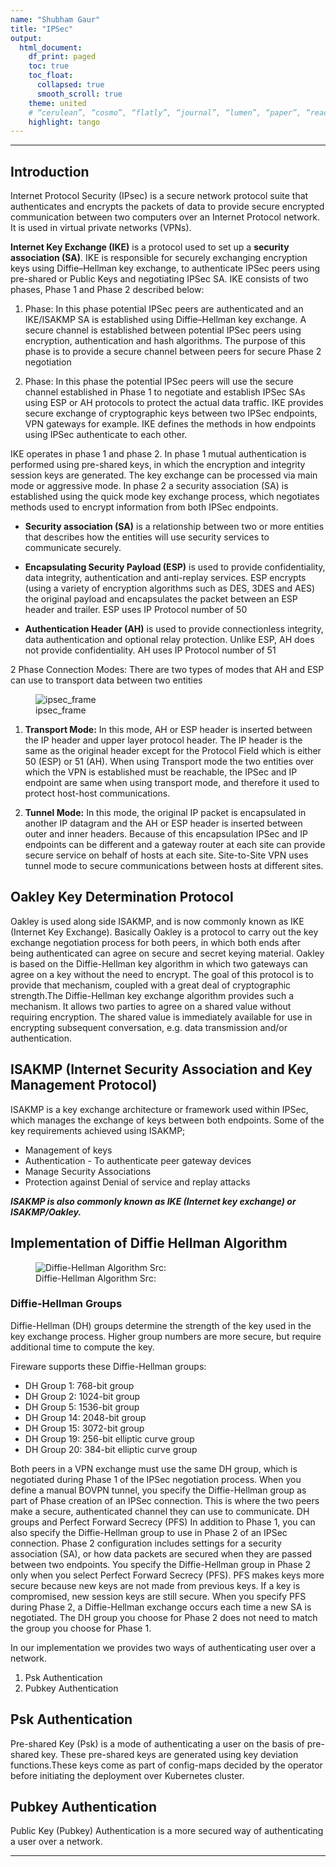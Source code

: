 ---
name: "Shubham Gaur"
title: "IPSec"
output: 
  html_document:
    df_print: paged
    toc: true
    toc_float:
      collapsed: true
      smooth_scroll: true
    theme: united
    # “cerulean”, “cosmo”, “flatly”, “journal”, “lumen”, “paper”, “readable”, “sandstone”, “simplex”, “spacelab”, “united”, and “yeti”
    highlight: tango
---
---

## Introduction

Internet Protocol Security (IPsec) is a secure network protocol suite that authenticates and encrypts the packets of data to provide secure encrypted communication between two computers over an Internet Protocol network. It is used in virtual private networks (VPNs).

**Internet Key Exchange (IKE)** is a protocol used to set up a **security association (SA)**. IKE is responsible for securely exchanging encryption keys using Diffie–Hellman key exchange, to authenticate IPSec peers using pre-shared or Public Keys and negotiating IPSec SA. IKE consists of two phases, Phase 1 and Phase 2 described below:

1. Phase: In this phase potential IPSec peers are authenticated and an IKE/ISAKMP SA is established using Diffie–Hellman key exchange. A secure channel is established between potential IPSec peers using encryption, authentication and hash algorithms. The purpose of this phase is to provide a secure channel between peers for secure Phase 2 negotiation

1. Phase: In this phase the potential IPSec peers will use the secure channel established in Phase 1 to negotiate and establish IPSec SAs using ESP or AH protocols to protect the actual data traffic.  IKE provides secure exchange of cryptographic keys between two IPSec endpoints, VPN gateways for example. IKE defines the methods in how endpoints using IPSec authenticate to each other.

IKE operates in phase 1 and phase 2. In phase 1 mutual authentication is performed using pre-shared keys, in which the encryption and integrity session keys are generated. The key exchange can be processed via main mode or aggressive mode. In phase 2 a security association (SA) is established using the quick mode key exchange process, which negotiates methods used to encrypt information from both IPSec endpoints.

* **Security association (SA)** is a relationship between two or more entities that describes how the entities will use security services to communicate securely.

* **Encapsulating Security Payload (ESP)** is used to provide confidentiality, data integrity, authentication and anti-replay services. ESP encrypts (using a variety of encryption algorithms such as DES, 3DES and AES) the original payload and encapsulates the packet between an ESP header and trailer. ESP uses IP Protocol number of 50

* **Authentication Header (AH)** is used to provide connectionless integrity, data authentication and optional relay protection. Unlike ESP, AH does not provide confidentiality. AH uses IP Protocol number of 51

2 Phase Connection Modes: There are two types of modes that AH and ESP can use to transport data between two entities

![ipsec_frame](flowcharts/ipsec_frame.png)

1. **Transport Mode:** In this mode, AH or ESP header is inserted between the IP header and upper layer protocol header. The IP header is the same as the original header except for the Protocol Field which is either 50 (ESP) or 51 (AH). When using Transport mode the two entities over which the VPN is established must be reachable, the IPSec and IP endpoint are same when using transport mode, and therefore it used to protect host-host communications.

1. **Tunnel Mode:** In this mode, the original IP packet is encapsulated in another IP datagram and the AH or ESP header is inserted between outer and inner headers. Because of this encapsulation IPSec and IP endpoints can be different and a gateway router at each site can provide secure service on behalf of hosts at each site. Site-to-Site VPN uses tunnel mode to secure communications between hosts at different sites.

## Oakley Key Determination Protocol

Oakley is used along side ISAKMP, and is now commonly known as IKE (Internet Key Exchange). Basically Oakley is a protocol to carry out the key exchange negotiation process for both peers, in which both ends after being authenticated can agree on secure and secret keying material. Oakley is based on the Diffie-Hellman key algorithm in which two gateways can agree on a key without the need to encrypt. The goal of this protocol is to provide that mechanism, coupled with a great deal of cryptographic strength.The Diffie-Hellman key exchange algorithm provides such a mechanism. It allows two parties to agree on a shared value without requiring encryption.  The shared value is immediately available for use in encrypting subsequent conversation, e.g. data transmission and/or authentication.

## ISAKMP (Internet Security Association and Key Management Protocol)

ISAKMP is a key exchange architecture or framework used within IPSec, which manages the exchange of keys between both endpoints.
Some of the key requirements achieved using ISAKMP;

* Management of keys
* Authentication - To authenticate peer gateway devices
* Manage Security Associations
* Protection against Denial of service and replay attacks

***ISAKMP is also commonly known as IKE (Internet key exchange) or ISAKMP/Oakley.***

## Implementation of Diffie Hellman Algorithm

![Diffie-Hellman Algorithm Src:[\textcolor{blue}{geeksforgeeks}](https://www.geeksforgeeks.org/implementation-diffie-hellman-algorithm/)](flowcharts/df_enc.png)

### Diffie-Hellman Groups

Diffie-Hellman (DH) groups determine the strength of the key used in the key exchange process. Higher group numbers are more secure, but require additional time to compute the key.

Fireware supports these Diffie-Hellman groups:

* DH Group 1: 768-bit group
* DH Group 2: 1024-bit group
* DH Group 5: 1536-bit group
* DH Group 14: 2048-bit group
* DH Group 15: 3072-bit group
* DH Group 19: 256-bit elliptic curve group
* DH Group 20: 384-bit elliptic curve group

Both peers in a VPN exchange must use the same DH group, which is negotiated during Phase 1 of the IPSec negotiation process. When you define a manual BOVPN tunnel, you specify the Diffie-Hellman group as part of Phase creation of an IPSec connection. This is where the two peers make a secure, authenticated channel they can use to communicate.
DH groups and Perfect Forward Secrecy (PFS)
In addition to Phase 1, you can also specify the Diffie-Hellman group to use in Phase 2 of an IPSec connection. Phase 2 configuration includes settings for a security association (SA), or how data packets are secured when they are passed between two endpoints. You specify the Diffie-Hellman group in Phase 2 only when you select Perfect Forward Secrecy (PFS).
PFS makes keys more secure because new keys are not made from previous keys. If a key is compromised, new session keys are still secure. When you specify PFS during Phase 2, a Diffie-Hellman exchange occurs each time a new SA is negotiated.
The DH group you choose for Phase 2 does not need to match the group you choose for Phase 1.

 In our implementation we provides two ways of authenticating user over a network.

 1. Psk Authentication
 2. Pubkey Authentication

## Psk Authentication

Pre-shared Key (Psk) is a mode of authenticating a user on the basis of pre-shared key. These pre-shared keys are generated using key deviation functions.These keys come as part of config-maps decided by the operator before initiating the deployment over Kubernetes cluster.

## Pubkey Authentication

Public Key (Pubkey) Authentication is a more secured way of authenticating a user over a network.

---



